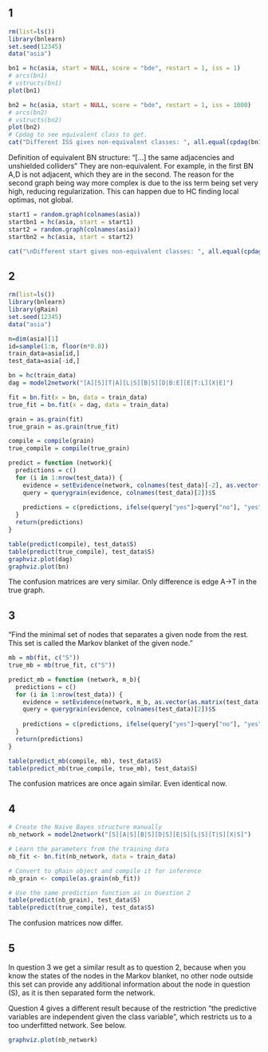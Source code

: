 ## 1
```r
rm(list=ls())
library(bnlearn)
set.seed(12345)
data("asia")

bn1 = hc(asia, start = NULL, score = "bde", restart = 1, iss = 1)
# arcs(bn1)
# vstructs(bn1)
plot(bn1)

bn2 = hc(asia, start = NULL, score = "bde", restart = 1, iss = 1000)
# arcs(bn2)
# vstructs(bn2)
plot(bn2)
# Cpdag to see equivalent class to get.
cat("Different ISS gives non-equivalent classes: ", all.equal(cpdag(bn1), cpdag(bn2)))
```
Definition of equivalent BN structure: "[...] the same adjacencies and unshielded colliders"
They are non-equivalent. For example, in the first BN A,D is not adjacent, which they are in the second.
The reason for the second graph being way more complex is due to the iss term being set very high, reducing regularization. This can happen due to HC finding local optimas, not global.
```r
start1 = random.graph(colnames(asia))
startbn1 = hc(asia, start = start1)
start2 = random.graph(colnames(asia))
startbn2 = hc(asia, start = start2)

cat("\nDifferent start gives non-equivalent classes: ", all.equal(cpdag(startbn1), cpdag(startbn2)))

```

## 2
```r
rm(list=ls())
library(bnlearn)
library(gRain)
set.seed(12345)
data("asia")

n=dim(asia)[1]
id=sample(1:n, floor(n*0.8))
train_data=asia[id,]
test_data=asia[-id,]

bn = hc(train_data)
dag = model2network("[A][S][T|A][L|S][B|S][D|B:E][E|T:L][X|E]")

fit = bn.fit(x = bn, data = train_data)
true_fit = bn.fit(x = dag, data = train_data)

grain = as.grain(fit)
true_grain = as.grain(true_fit)

compile = compile(grain)
true_compile = compile(true_grain)

predict = function (network){
  predictions = c()
  for (i in 1:nrow(test_data)) {
    evidence = setEvidence(network, colnames(test_data)[-2], as.vector(as.matrix(test_data[i, -2])))
    query = querygrain(evidence, colnames(test_data)[2])$S
    
    predictions = c(predictions, ifelse(query["yes"]>query["no"], "yes", "no"))
  }
  return(predictions)
}

table(predict(compile), test_data$S)
table(predict(true_compile), test_data$S)
graphviz.plot(dag)
graphviz.plot(bn)
```
The confusion matrices are very similar. Only difference is edge A->T in the true graph.

## 3
"Find the minimal set of nodes that separates a given node from the rest. This set is called the Markov blanket of the given node."
```r
mb = mb(fit, c("S"))
true_mb = mb(true_fit, c("S"))

predict_mb = function (network, m_b){
  predictions = c()
  for (i in 1:nrow(test_data)) {
    evidence = setEvidence(network, m_b, as.vector(as.matrix(test_data[i, m_b])))
    query = querygrain(evidence, colnames(test_data)[2])$S
    
    predictions = c(predictions, ifelse(query["yes"]>query["no"], "yes", "no"))
  }
  return(predictions)
}

table(predict_mb(compile, mb), test_data$S)
table(predict_mb(true_compile, true_mb), test_data$S)
```
The confusion matrices are once again similar. Even identical now.

## 4
```r
# Create the Naive Bayes structure manually
nb_network = model2network("[S][A|S][B|S][D|S][E|S][L|S][T|S][X|S]")

# Learn the parameters from the training data
nb_fit <- bn.fit(nb_network, data = train_data)

# Convert to gRain object and compile it for inference
nb_grain <- compile(as.grain(nb_fit))

# Use the same prediction function as in Question 2
table(predict(nb_grain), test_data$S)
table(predict(true_compile), test_data$S)
```
The confusion matrices now differ.

## 5
In question 3 we get a similar result as to question 2, because when you know the states of the nodes in the Markov blanket, no other node outside this set can provide any additional information about the node in question (S), as it is then separated form the network.

Question 4 gives a different result because of the restriction "the predictive variables are independent given the class variable", which restricts us to a too underfitted network. See below.
```r
graphviz.plot(nb_network)
```
